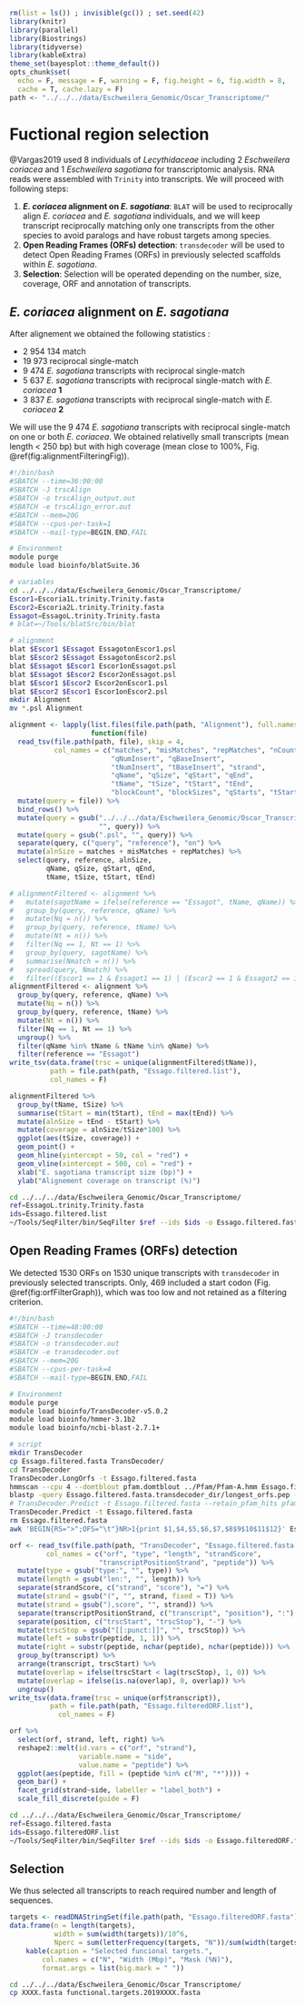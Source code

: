 ```r
rm(list = ls()) ; invisible(gc()) ; set.seed(42)
library(knitr)
library(parallel)
library(Biostrings)
library(tidyverse)
library(kableExtra)
theme_set(bayesplot::theme_default())
opts_chunk$set(
  echo = F, message = F, warning = F, fig.height = 6, fig.width = 8,
  cache = T, cache.lazy = F)
path <- "../../../data/Eschweilera_Genomic/Oscar_Transcriptome/"
```

# Fuctional region selection

@Vargas2019 used 8 individuals of *Lecythidaceae* including 2 *Eschweilera coriacea* and 1 *Eschweilera sagotiana* for transcriptomic analysis. RNA reads were assembled with `Trinity` into transcripts. We will proceed with following steps:

1. __*E. coriacea* alignment on *E. sagotiana*__: `BLAT` will be used to reciprocally align *E. coriacea* and *E. sagotiana* individuals, and we will keep transcript reciprocally matching only one transcripts from the other species to avoid paralogs and have robust targets among species.
1. __Open Reading Frames (ORFs) detection__: `transdecoder` will be used to detect Open Reading Frames (ORFs) in previously selected scaffolds within *E. sagotiana*.
1. __Selection__: Selection will be operated depending on the number, size, coverage, ORF and annotation of transcripts.

## *E. coriacea* alignment on *E. sagotiana*

After alignement we obtained the following statistics :

* 2 954 134 match
* 19 973 reciprocal single-match
* 9 474 *E. sagotiana* transcripts with reciprocal single-match
* 5 637 *E. sagotiana* transcripts with reciprocal single-match  with *E. coriacea* **1**
* 3 837 *E. sagotiana* transcripts with reciprocal single-match  with *E. coriacea* **2**

We will use the 9 474  *E. sagotiana* transcripts with reciprocal single-match on one or both *E. coriacea*. We obtained relativelly small transcripts (mean length < 250 bp) but with high coverage (mean close to 100%, Fig. \@ref(fig:alignmentFilteringFig)).

```bash
#!/bin/bash
#SBATCH --time=36:00:00
#SBATCH -J trscAlign
#SBATCH -o trscAlign_output.out
#SBATCH -e trscAlign_error.out
#SBATCH --mem=20G
#SBATCH --cpus-per-task=1
#SBATCH --mail-type=BEGIN,END,FAIL

# Environment
module purge
module load bioinfo/blatSuite.36

# variables
cd ../../../data/Eschweilera_Genomic/Oscar_Transcriptome/
Escor1=Escoria1L.trinity.Trinity.fasta
Escor2=Escoria2L.trinity.Trinity.fasta
Essagot=EssagoL.trinity.Trinity.fasta
# blat=~/Tools/blatSrc/bin/blat

# alignment
blat $Escor1 $Essagot EssagotonEscor1.psl
blat $Escor2 $Essagot EssagotonEscor2.psl
blat $Essagot $Escor1 Escor1onEssagot.psl
blat $Essagot $Escor2 Escor2onEssagot.psl
blat $Escor1 $Escor2 Escor2onEscor1.psl
blat $Escor2 $Escor1 Escor1onEscor2.psl
mkdir Alignment
mv *.psl Alignment
```

```r
alignment <- lapply(list.files(file.path(path, "Alignment"), full.names = T), 
                    function(file)
  read_tsv(file.path(path, file), skip = 4, 
           col_names = c("matches", "misMatches", "repMatches", "nCount", 
                         "qNumInsert", "qBaseInsert",
                         "tNumInsert", "tBaseInsert", "strand", 
                         "qName", "qSize", "qStart", "qEnd", 
                         "tName", "tSize", "tStart", "tEnd", 
                         "blockCount", "blockSizes", "qStarts", "tStarts")) %>% # psl3 generics
  mutate(query = file)) %>% 
  bind_rows() %>% 
  mutate(query = gsub("../../../data/Eschweilera_Genomic/Oscar_Transcriptome//Alignment/", 
                      "", query)) %>% 
  mutate(query = gsub(".psl", "", query)) %>% 
  separate(query, c("query", "reference"), "on") %>% 
  mutate(alnSize = matches + misMatches + repMatches) %>% 
  select(query, reference, alnSize,
         qName, qSize, qStart, qEnd,
         tName, tSize, tStart, tEnd)
```

```r
# alignmentFiltered <- alignment %>% 
#   mutate(sagotName = ifelse(reference == "Essagot", tName, qName)) %>% 
#   group_by(query, reference, qName) %>% 
#   mutate(Nq = n()) %>% 
#   group_by(query, reference, tName) %>% 
#   mutate(Nt = n()) %>% 
#   filter(Nq == 1, Nt == 1) %>% 
#   group_by(query, sagotName) %>% 
#   summarise(Nmatch = n()) %>%
#   spread(query, Nmatch) %>% 
#   filter((Escor1 == 1 & Essagot1 == 1) | (Escor2 == 1 & Essagot2 == 1))
alignmentFiltered <- alignment %>% 
  group_by(query, reference, qName) %>% 
  mutate(Nq = n()) %>% 
  group_by(query, reference, tName) %>% 
  mutate(Nt = n()) %>% 
  filter(Nq == 1, Nt == 1) %>% 
  ungroup() %>% 
  filter(qName %in% tName & tName %in% qName) %>% 
  filter(reference == "Essagot") 
write_tsv(data.frame(trsc = unique(alignmentFiltered$tName)),
          path = file.path(path, "Essago.filtered.list"),
          col_names = F)
```

```r
alignmentFiltered %>%
  group_by(tName, tSize) %>%
  summarise(tStart = min(tStart), tEnd = max(tEnd)) %>% 
  mutate(alnSize = tEnd - tStart) %>% 
  mutate(coverage = alnSize/tSize*100) %>% 
  ggplot(aes(tSize, coverage)) +
  geom_point() +
  geom_hline(yintercept = 50, col = "red") +
  geom_vline(xintercept = 500, col = "red") +
  xlab("E. sagotiana transcript size (bp)") +
  ylab("Alignement coverage on transcript (%)")
```

```bash
cd ../../../data/Eschweilera_Genomic/Oscar_Transcriptome/
ref=EssagoL.trinity.Trinity.fasta
ids=Essago.filtered.list
~/Tools/SeqFilter/bin/SeqFilter $ref --ids $ids -o Essago.filtered.fasta
```

## Open Reading Frames (ORFs) detection

We detected 1530 ORFs on 1530 unique transcripts with `transdecoder` in previously selected transcripts. Only, 469 included a start codon (Fig. \@ref(fig:orfFilterGraph)), which was too low and not retained as a filtering criterion.

```bash
#!/bin/bash
#SBATCH --time=48:00:00
#SBATCH -J transdecoder
#SBATCH -o transdecoder.out
#SBATCH -e transdecoder.out
#SBATCH --mem=20G
#SBATCH --cpus-per-task=4
#SBATCH --mail-type=BEGIN,END,FAIL

# Environment
module purge
module load bioinfo/TransDecoder-v5.0.2
module load bioinfo/hmmer-3.1b2
module load bioinfo/ncbi-blast-2.7.1+

# script
mkdir TransDecoder
cp Essago.filtered.fasta TransDecoder/
cd TransDecoder
TransDecoder.LongOrfs -t Essago.filtered.fasta
hmmscan --cpu 4 --domtblout pfam.domtblout ../Pfam/Pfam-A.hmm Essago.filtered.fasta.transdecoder_dir/longest_orfs.pep
blastp -query Essago.filtered.fasta.transdecoder_dir/longest_orfs.pep -db /bank/ebi/uniprot/current/fasta/uniprot_sprot.fasta -max_target_seqs 1 -outfmt 6 -evalue 1e-5 -num_threads 10 > blastp.outfmt6
# TransDecoder.Predict -t Essago.filtered.fasta --retain_pfam_hits pfam.domtblout --retain_blastp_hits blastp.outfmt6
TransDecoder.Predict -t Essago.filtered.fasta
rm Essago.filtered.fasta
awk 'BEGIN{RS=">";OFS="\t"}NR>1{print $1,$4,$5,$6,$7,$8$9$10$11$12}' Essago.filtered.fasta.transdecoder.pep > Essago.filtered.fasta.transdecoder.pep.tsv
```

```r
orf <- read_tsv(file.path(path, "TransDecoder", "Essago.filtered.fasta.transdecoder.pep.tsv"), 
         col_names = c("orf", "type", "length", "strandScore", 
                      "transcriptPositionStrand", "peptide")) %>% 
  mutate(type = gsub("type:", "", type)) %>% 
  mutate(length = gsub("len:", "", length)) %>% 
  separate(strandScore, c("strand", "score"), "=") %>% 
  mutate(strand = gsub("(", "", strand, fixed = T)) %>% 
  mutate(strand = gsub("),score", "", strand)) %>% 
  separate(transcriptPositionStrand, c("transcript", "position"), ":") %>% 
  separate(position, c("trscStart", "trscStop"), "-") %>% 
  mutate(trscStop = gsub("[[:punct:]]", "", trscStop)) %>% 
  mutate(left = substr(peptide, 1, 1)) %>% 
  mutate(right = substr(peptide, nchar(peptide), nchar(peptide))) %>% 
  group_by(transcript) %>% 
  arrange(transcript, trscStart) %>% 
  mutate(overlap = ifelse(trscStart < lag(trscStop), 1, 0)) %>% 
  mutate(overlap = ifelse(is.na(overlap), 0, overlap)) %>% 
  ungroup()
write_tsv(data.frame(trsc = unique(orf$transcript)),
          path = file.path(path, "Essago.filteredORF.list"),
            col_names = F)
```

```r
orf %>% 
  select(orf, strand, left, right) %>% 
  reshape2::melt(id.vars = c("orf", "strand"),
                 variable.name = "side",
                 value.name = "peptide") %>% 
  ggplot(aes(peptide, fill = (peptide %in% c("M", "*")))) +
  geom_bar() +
  facet_grid(strand~side, labeller = "label_both") +
  scale_fill_discrete(guide = F)
```

```bash
cd ../../../data/Eschweilera_Genomic/Oscar_Transcriptome/
ref=Essago.filtered.fasta
ids=Essago.filteredORF.list
~/Tools/SeqFilter/bin/SeqFilter $ref --ids $ids -o Essago.filteredORF.fasta
```

## Selection

We thus selected all transcripts to reach required number and length of sequences.

```r
targets <- readDNAStringSet(file.path(path, "Essago.filteredORF.fasta"))
data.frame(n = length(targets),
           width = sum(width(targets))/10^6,
           Nperc = sum(letterFrequency(targets, "N"))/sum(width(targets))) %>% 
    kable(caption = "Selected funcional targets.",
        col.names = c("N", "Width (Mbp)", "Mask (%N)"),
        format.args = list(big.mark = " "))
```

```bash
cd ../../../data/Eschweilera_Genomic/Oscar_Transcriptome/
cp XXXX.fasta functional.targets.2019XXXX.fasta
```